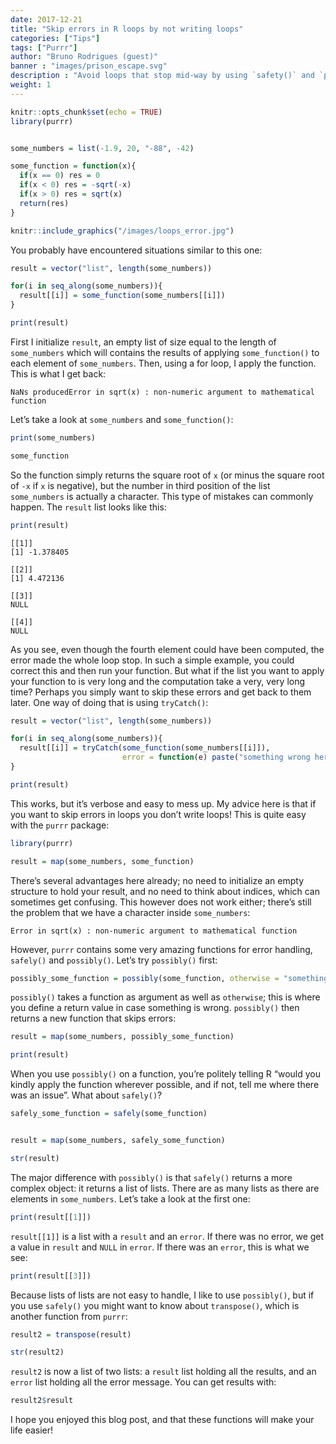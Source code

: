 ```yaml
---
date: 2017-12-21
title: "Skip errors in R loops by not writing loops"
categories: ["Tips"]
tags: ["Purrr"]
author: "Bruno Rodrigues (guest)"
banner : "images/prison_escape.svg"
description : "Avoid loops that stop mid-way by using `safety()` and `possibly()` from purrr... and not using loops in the first place. Let me show you what I mean through examples."
weight: 1
---
```


```r
knitr::opts_chunk$set(echo = TRUE)
library(purrr)


some_numbers = list(-1.9, 20, "-88", -42)

some_function = function(x){
  if(x == 0) res = 0
  if(x < 0) res = -sqrt(-x)
  if(x > 0) res = sqrt(x)
  return(res)
}
```

```r
knitr::include_graphics("/images/loops_error.jpg")
```

You probably have encountered situations similar to this one:

```r
result = vector("list", length(some_numbers))

for(i in seq_along(some_numbers)){
  result[[i]] = some_function(some_numbers[[i]])
}

print(result)
```

First I initialize `result`, an empty list of size equal to the length of `some_numbers` which will
contains the results of applying `some_function()` to each element of `some_numbers`. Then, using
a for loop, I apply the function. This is what I get back:

```
NaNs producedError in sqrt(x) : non-numeric argument to mathematical function
```

Let's take a look at `some_numbers` and `some_function()`:

```r
print(some_numbers)

some_function
```

So the function simply returns the square root of `x` (or minus the square root of `-x` if `x`
is negative), but the number in third position of the list `some_numbers` is actually a character.
This type of mistakes can commonly happen. The `result` list looks like this:

```r
print(result)
```

```
[[1]]
[1] -1.378405

[[2]]
[1] 4.472136

[[3]]
NULL

[[4]]
NULL
```

As you see, even though the fourth element could have been computed, the error made the whole loop
stop. In such a simple example, you could correct this and then run your function. But what if the list
you want to apply your function to is very long and the computation take a very, very long time? Perhaps
you simply want to skip these errors and get back to them later. One way of doing that is using
`tryCatch()`:

```r
result = vector("list", length(some_numbers))

for(i in seq_along(some_numbers)){
  result[[i]] = tryCatch(some_function(some_numbers[[i]]), 
                         error = function(e) paste("something wrong here"))
}

print(result)
```

This works, but it's verbose and easy to mess up. My advice here is that if you want to skip errors 
in loops you don't write loops! This is quite easy with the `purrr` package:

```r
library(purrr)

result = map(some_numbers, some_function)
```

There's several advantages here already; no need to initialize an empty structure to hold your 
result, and no need to think about indices, which can sometimes get confusing. This however does
not work either; there's still the problem that we have a character inside `some_numbers`:


```
Error in sqrt(x) : non-numeric argument to mathematical function
```

However, `purrr` contains some very amazing functions for error handling, `safely()` and 
`possibly()`. Let's try `possibly()` first:

```r
possibly_some_function = possibly(some_function, otherwise = "something wrong here")
```

`possibly()` takes a function as argument as well as `otherwise`; this is where you define a return 
value in case something is wrong. `possibly()` then returns a new function that skips errors:

```r
result = map(some_numbers, possibly_some_function)

print(result)
```

When you use `possibly()` on a function, you're politely telling R "would you kindly apply the
function wherever possible, and if not, tell me where there was an issue". What about `safely()`?

```r
safely_some_function = safely(some_function)


result = map(some_numbers, safely_some_function)

str(result)
```

The major difference with `possibly()` is that `safely()` returns a more complex object: it returns 
a list of lists. There are as many lists as there are elements in `some_numbers`. Let's take a look
at the first one:

```r
print(result[[1]])
```

`result[[1]]` is a list with a `result` and an `error`. If there was no error, we get a value in `result`
and `NULL` in `error`. If there was an `error`, this is what we see:


```r
print(result[[3]])
```

Because lists of lists are not easy to handle, I like to use `possibly()`, but if you use `safely()`
you might want to know about `transpose()`, which is another function from `purrr`:

```r
result2 = transpose(result)

str(result2)
```

`result2` is now a list of two lists: a `result` list holding all the results, and an `error` list
holding all the error message. You can get results with:

```r
result2$result
```

I hope you enjoyed this blog post, and that these functions will make your life easier!

